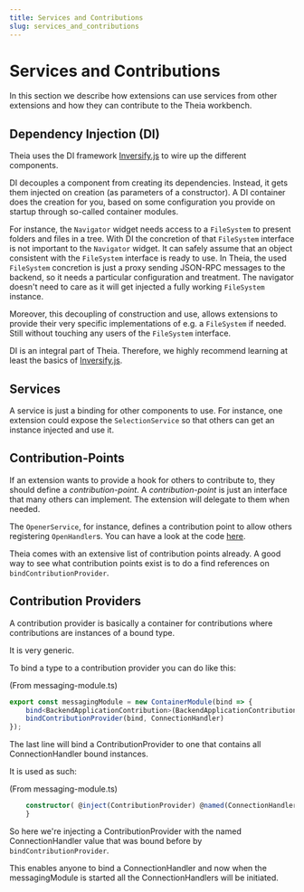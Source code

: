```yaml
---
title: Services and Contributions
slug: services_and_contributions
---
```



# Services and Contributions

In this section we describe how extensions can use services from other extensions
and how they can contribute to the Theia workbench.

## Dependency Injection (DI)

Theia uses the DI framework [Inversify.js](http://inversify.io/) to wire up the
different components.

DI decouples a component from creating its dependencies. Instead, it gets them
injected on creation (as parameters of a constructor). A DI container does the
creation for you, based on some configuration you provide on startup through
so-called container modules.

For instance, the `Navigator` widget needs access to a `FileSystem` to present
folders and files in a tree. With DI the concretion of that `FileSystem`
interface is not important to the `Navigator` widget. It can safely assume that
an object consistent with the `FileSystem` interface is ready to use. In Theia,
the used `FileSystem` concretion is just a proxy sending JSON-RPC messages to
the backend, so it needs a particular configuration and treatment. The
navigator doesn't need to care as it will get injected a fully working
`FileSystem` instance.

Moreover, this decoupling of construction and use, allows extensions to provide
their very specific implementations of e.g. a `FileSystem` if needed. Still
without touching any users of the `FileSystem` interface.

DI is an integral part of Theia. Therefore, we highly recommend learning at
least the basics of [Inversify.js](http://inversify.io/).

## Services

A service is just a binding for other components to use. For instance, one
extension could expose the `SelectionService` so that others can get an
instance injected and use it.

## Contribution-Points

If an extension wants to provide a hook for others to contribute to, they
should define a _contribution-point_. A _contribution-point_ is just an
interface that many others can implement. The extension will delegate to them
when needed.

The `OpenerService`, for instance, defines a contribution point to allow others
registering `OpenHandler`s. You can have a look at the code
[here](https://github.com/eclipse-theia/theia/blob/master/packages/core/src/browser/opener-service.ts).

Theia comes with an extensive list of contribution points already. A good way
to see what contribution points exist is to do a find references on
`bindContributionProvider`.

## Contribution Providers

A contribution provider is basically a container for contributions where
contributions are instances of a bound type.

It is very generic.

To bind a type to a contribution provider you can do like this:

(From messaging-module.ts)

``` typescript
export const messagingModule = new ContainerModule(bind => {
    bind<BackendApplicationContribution>(BackendApplicationContribution).to(MessagingContribution);
    bindContributionProvider(bind, ConnectionHandler)
});
```
The last line will bind a ContributionProvider to one that contains all
ConnectionHandler bound instances.


It is used as such:

(From messaging-module.ts)

``` typescript
    constructor( @inject(ContributionProvider) @named(ConnectionHandler) protected readonly handlers: ContributionProvider<ConnectionHandler>) {
    }

```

So here we're injecting a ContributionProvider with the named
ConnectionHandler value that was bound before by `bindContributionProvider`.

This enables anyone to bind a ConnectionHandler and now when the
messagingModule is started all the ConnectionHandlers will be initiated.

<DocArrowNavigators prev="extensions" next="composing_applications"/>